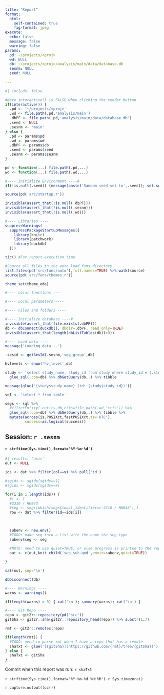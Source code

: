 ```yaml
---
title: "Report"
format: 
  html:
    self-contained: true
    fig-format: jpeg
execute: 
  echo: false
  message: false
  warning: false
params:
  pd: ~/projects/<proj>
  wd: NULL
  db: ~/projects/<proj>/analysis/main/data/database.db
  sesnm: NULL
  seed: NULL
  
---
```


```r
#| include: false

#Note interactive() is FALSE when clicking the render button
if(interactive()) {
  .pd <- '~/projects/<proj>'
  .wd <- file.path(.pd,'analysis/main')
  .dbPF <- file.path(.pd,'analysis/main/data/database.db')
  .seed <- NULL
  .sesnm <- 'main'
} else {
  .pd <- params$pd
  .wd <- params$wd
  .dbPF <- params$db
  .seed <- params$seed
  .sesnm <- params$sesnm
}

pd <- function(...) file.path(.pd,...)
wd <- function(...) file.path(.wd,...)

#---- Initialize Environment ----#
if(!is.null(.seed)) {message(paste('Random seed set to',.seed)); set.seed(as.numeric(.seed))}

source(pd('src/startup.r'))

invisible(assert_that(!is.null(.dbPF)))
invisible(assert_that(!is.null(.sesnm)))
invisible(assert_that(!is.null(.wd)))

#---- Libraries ----
suppressWarnings(
  suppressPackageStartupMessages({
    library(knitr)
    library(patchwork)
    library(duckdb)
  }))

tic() #For report execution time

#Source all files in the auto load funs directory
list.files(pd('src/funs/auto'),full.names=TRUE) %>% walk(source)
source(pd('src/funs/themes.r'))

theme_set(theme_eda)

#---- Local functions ----

#---- Local parameters ----

#---- Files and folders ----

#---- Initialize database ----#
invisible(assert_that(file.exists(.dbPF)))
db <- dbConnect(duckdb(), dbdir=.dbPF, read_only=TRUE)
invisible(assert_that(length(dbListTables(db))>0))

#---- Load data ----
message('Loading data...')

.sesid <- getSesId(.sesnm,'seg_group',db)

hvlevels <- enum('hv_level',db)

study <- 'select study_name, study_id from study where study_id = {.studyid}' %>%
  glue_sql(.con=db) %>% dbGetQuery(db,.) %>% tibble

message(glue('{study$study_name} (id: {study$study_id})'))

sql <- 'select * from table' 

segs <- sql %>%
  #filterEntity(.entity,db,ctfs=file.path(.wd,'ctfs')) %>% 
  glue_sql(.con=db) %>% dbGetQuery(db,.) %>% tibble %>%
  mutate(across(is.POSIXct,fastPOSIXct,tz='UTC'),
         success=as.logical(success))

```

## Session: `r .sesnm`
#### `r strftime(Sys.time(),format='%Y-%m-%d')`

```r
#| results: 'asis'
out <- NULL

ids <- dat %>% filter(col==y) %>% pull('id')

#sgids <- sgids[sgids==1]
#sgids <- sgids[sgids==9]

for(i in 1:length(ids)) {
  #i <- 1
  #2310 / HH843
  #seg <- segs[which(segs$local_identifier=='2310 / HH843'),]
  row <- dat %>% filter(id==ids[i])
  

  
  subenv <- new.env()
  #TODO: make seg into a list with the name the seg_type
  subenv$seg <- seg
  
  #NOTE: need to use quiet=TRUE, or else progress is printed to the report
  out <- c(out,knit_child('seg_sub.qmd',envir=subenv,quiet=TRUE))

}

cat(out, sep='\n')
```

```r
dbDisconnect(db)

#---- Warnings ----
warns <- warnings()

if(length(warns) > 0) { cat('\n'); summary(warns); cat('\n') }

#---- Git Repo ----
repo <- git2r::repository(pd('src'))
gitSha <- git2r::sha(git2r::repository_head(repo)) %>% substr(1,7)

rmt <- git2r::remotes(repo)

if(length(rmt)) {
  #TODO: need to parse rmt when I have a repo that has a remote
  shaTxt <- glue('[{gitSha}](https://github.com/{rmt}/tree/{gitSha})')
} else {
  shaTxt <- gitSha
}

```

Commit when this report was run: `r shaTxt`

`r strftime(Sys.time(),format='%Y-%m-%d %H:%M')`. `r Sys.timezone()`

`r capture.output(toc())`